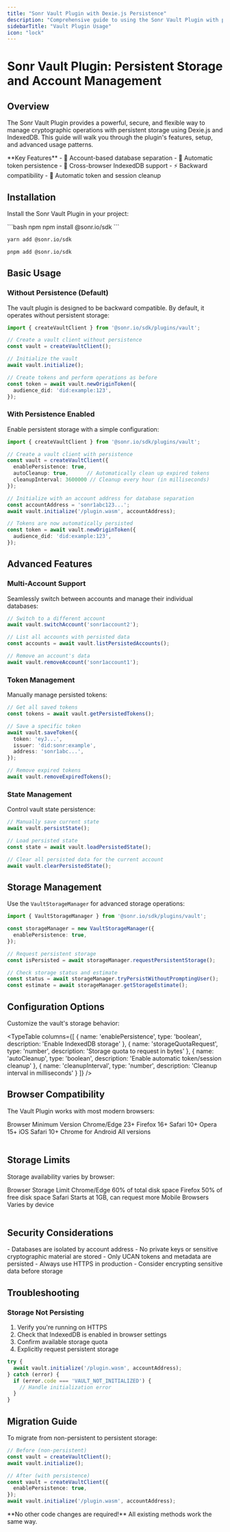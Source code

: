 ```yaml
---
title: "Sonr Vault Plugin with Dexie.js Persistence"
description: "Comprehensive guide to using the Sonr Vault Plugin with persistent storage and multi-account support"
sidebarTitle: "Vault Plugin Usage"
icon: "lock"
---
```


# Sonr Vault Plugin: Persistent Storage and Account Management

## Overview

The Sonr Vault Plugin provides a powerful, secure, and flexible way to manage cryptographic operations with persistent storage using Dexie.js and IndexedDB. This guide will walk you through the plugin's features, setup, and advanced usage patterns.

<Callout type="info">
  **Key Features**
  - 🔐 Account-based database separation
  - 💾 Automatic token persistence
  - 🔄 Cross-browser IndexedDB support
  - ⚡ Backward compatibility
  - 🧹 Automatic token and session cleanup
</Callout>

## Installation

Install the Sonr Vault Plugin in your project:

<CodeGroup>
```bash npm
npm install @sonr.io/sdk
```

```bash yarn
yarn add @sonr.io/sdk
```

```bash pnpm
pnpm add @sonr.io/sdk
```
</CodeGroup>

## Basic Usage

### Without Persistence (Default)

The vault plugin is designed to be backward compatible. By default, it operates without persistent storage:

```typescript
import { createVaultClient } from '@sonr.io/sdk/plugins/vault';

// Create a vault client without persistence
const vault = createVaultClient();

// Initialize the vault
await vault.initialize();

// Create tokens and perform operations as before
const token = await vault.newOriginToken({
  audience_did: 'did:example:123',
});
```

### With Persistence Enabled

Enable persistent storage with a simple configuration:

```typescript
import { createVaultClient } from '@sonr.io/sdk/plugins/vault';

// Create a vault client with persistence
const vault = createVaultClient({
  enablePersistence: true,
  autoCleanup: true,      // Automatically clean up expired tokens
  cleanupInterval: 3600000 // Cleanup every hour (in milliseconds)
});

// Initialize with an account address for database separation
const accountAddress = 'sonr1abc123...';
await vault.initialize('/plugin.wasm', accountAddress);

// Tokens are now automatically persisted
const token = await vault.newOriginToken({
  audience_did: 'did:example:123',
});
```

## Advanced Features

### Multi-Account Support

Seamlessly switch between accounts and manage their individual databases:

```typescript
// Switch to a different account
await vault.switchAccount('sonr1account2');

// List all accounts with persisted data
const accounts = await vault.listPersistedAccounts();

// Remove an account's data
await vault.removeAccount('sonr1account1');
```

### Token Management

Manually manage persisted tokens:

```typescript
// Get all saved tokens
const tokens = await vault.getPersistedTokens();

// Save a specific token
await vault.saveToken({
  token: 'eyJ...',
  issuer: 'did:sonr:example',
  address: 'sonr1abc...',
});

// Remove expired tokens
await vault.removeExpiredTokens();
```

### State Management

Control vault state persistence:

```typescript
// Manually save current state
await vault.persistState();

// Load persisted state
const state = await vault.loadPersistedState();

// Clear all persisted data for the current account
await vault.clearPersistedState();
```

## Storage Management

Use the `VaultStorageManager` for advanced storage operations:

```typescript
import { VaultStorageManager } from '@sonr.io/sdk/plugins/vault';

const storageManager = new VaultStorageManager({
  enablePersistence: true,
});

// Request persistent storage
const isPersisted = await storageManager.requestPersistentStorage();

// Check storage status and estimate
const status = await storageManager.tryPersistWithoutPromptingUser();
const estimate = await storageManager.getStorageEstimate();
```

## Configuration Options

Customize the vault's storage behavior:

<TypeTable
  columns={[
    { name: 'enablePersistence', type: 'boolean', description: 'Enable IndexedDB storage' },
    { name: 'storageQuotaRequest', type: 'number', description: 'Storage quota to request in bytes' },
    { name: 'autoCleanup', type: 'boolean', description: 'Enable automatic token/session cleanup' },
    { name: 'cleanupInterval', type: 'number', description: 'Cleanup interval in milliseconds' }
  ]}
/>

## Browser Compatibility

The Vault Plugin works with most modern browsers:

<Table>
  <TableHead>
    <TableRow>
      <TableCell>Browser</TableCell>
      <TableCell>Minimum Version</TableCell>
    </TableRow>
  </TableHead>
  <TableBody>
    <TableRow>
      <TableCell>Chrome/Edge</TableCell>
      <TableCell>23+</TableCell>
    </TableRow>
    <TableRow>
      <TableCell>Firefox</TableCell>
      <TableCell>16+</TableCell>
    </TableRow>
    <TableRow>
      <TableCell>Safari</TableCell>
      <TableCell>10+</TableCell>
    </TableRow>
    <TableRow>
      <TableCell>Opera</TableCell>
      <TableCell>15+</TableCell>
    </TableRow>
    <TableRow>
      <TableCell>iOS Safari</TableCell>
      <TableCell>10+</TableCell>
    </TableRow>
    <TableRow>
      <TableCell>Chrome for Android</TableCell>
      <TableCell>All versions</TableCell>
    </TableRow>
  </TableBody>
</Table>

## Storage Limits

Storage availability varies by browser:

<Table>
  <TableHead>
    <TableRow>
      <TableCell>Browser</TableCell>
      <TableCell>Storage Limit</TableCell>
    </TableRow>
  </TableHead>
  <TableBody>
    <TableRow>
      <TableCell>Chrome/Edge</TableCell>
      <TableCell>60% of total disk space</TableCell>
    </TableRow>
    <TableRow>
      <TableCell>Firefox</TableCell>
      <TableCell>50% of free disk space</TableCell>
    </TableRow>
    <TableRow>
      <TableCell>Safari</TableCell>
      <TableCell>Starts at 1GB, can request more</TableCell>
    </TableRow>
    <TableRow>
      <TableCell>Mobile Browsers</TableCell>
      <TableCell>Varies by device</TableCell>
    </TableRow>
  </TableBody>
</Table>

## Security Considerations

<Callout type="warning">
  - Databases are isolated by account address
  - No private keys or sensitive cryptographic material are stored
  - Only UCAN tokens and metadata are persisted
  - Always use HTTPS in production
  - Consider encrypting sensitive data before storage
</Callout>

## Troubleshooting

### Storage Not Persisting

1. Verify you're running on HTTPS
2. Check that IndexedDB is enabled in browser settings
3. Confirm available storage quota
4. Explicitly request persistent storage

```typescript
try {
  await vault.initialize('/plugin.wasm', accountAddress);
} catch (error) {
  if (error.code === 'VAULT_NOT_INITIALIZED') {
    // Handle initialization error
  }
}
```

## Migration Guide

To migrate from non-persistent to persistent storage:

```typescript
// Before (non-persistent)
const vault = createVaultClient();
await vault.initialize();

// After (with persistence)
const vault = createVaultClient({
  enablePersistence: true,
});
await vault.initialize('/plugin.wasm', accountAddress);
```

<Callout type="success">
  **No other code changes are required!** All existing methods work the same way.
</Callout>